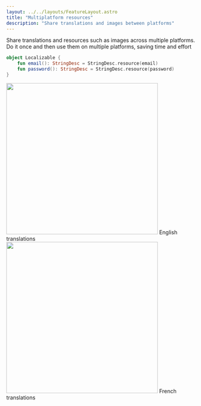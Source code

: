 ```yaml
---
layout: ../../layouts/FeatureLayout.astro
title: "Multiplatform resources"
description: "Share translations and images between platforms"
---
```

 


Share translations and resources such as images across multiple platforms. Do it once and then use them on multiple platforms, saving time and effort

```kotlin
object Localizable {
    fun email(): StringDesc = StringDesc.resource(email)
    fun password(): StringDesc = StringDesc.resource(password)
}
```

<main
  class="grid lg:grid-cols-2 place-items-center pt-16 pb-8 md:pt-12 md:pb-24">
    <div class="py-6 md:order-1 md:block"> 
        <Image 
            src="/images/loginen.jpg"
            width="400"
            height="400" />
        <span>English translations</span>
    </div>
    <div>
        <Image 
            src="/images/loginfr.jpg"
            width="400"
            height="400"
        />
        <span>French translations</span>
    </div>
</main>
   